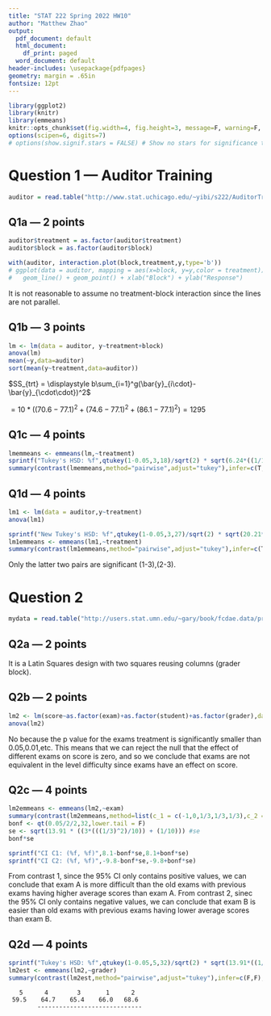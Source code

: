 ```yaml
---
title: "STAT 222 Spring 2022 HW10"
author: "Matthew Zhao"
output:
  pdf_document: default
  html_document:
    df_print: paged
  word_document: default
header-includes: \usepackage{pdfpages}
geometry: margin = .65in
fontsize: 12pt
---
```


```r
library(ggplot2)
library(knitr)
library(emmeans)
knitr::opts_chunk$set(fig.width=4, fig.height=3, message=F, warning=F, collapse=T)
options(scipen=6, digits=7)
# options(show.signif.stars = FALSE) # Show no stars for significance tests
```



# Question 1 --- Auditor Training
```r
auditor = read.table("http://www.stat.uchicago.edu/~yibi/s222/AuditorTraining", header=T)
```

## Q1a --- 2 points

```r
auditor$treatment = as.factor(auditor$treatment)
auditor$block = as.factor(auditor$block)

with(auditor, interaction.plot(block,treatment,y,type='b'))
# ggplot(data = auditor, mapping = aes(x=block, y=y,color = treatment)) + 
#   geom_line() + geom_point() + xlab("Block") + ylab("Response")
```


It is not reasonable to assume no treatment-block interaction since the lines are not parallel.

## Q1b --- 3 points

```r
lm <- lm(data = auditor, y~treatment+block)
anova(lm)
mean(~y,data=auditor)
sort(mean(y~treatment,data=auditor))
```


$SS_{trt} = \displaystyle b\sum_{i=1}^g(\bar{y}_{i\cdot}-\bar{y}_{\cdot\cdot})^2$

$\displaystyle = 10*((70.6-77.1)^2 + (74.6-77.1)^2 + (86.1-77.1)^2) = 1295$

## Q1c --- 4 points

```r
lmemmeans <- emmeans(lm,~treatment)
sprintf("Tukey's HSD: %f",qtukey(1-0.05,3,18)/sqrt(2) * sqrt(6.24*((1/10)+(1/10)))) # hsd
summary(contrast(lmemmeans,method="pairwise",adjust="tukey"),infer=c(T,T), level=0.95)
```

## Q1d --- 4 points

```r
lm1 <- lm(data = auditor,y~treatment)
anova(lm1)
```

```r
sprintf("New Tukey's HSD: %f",qtukey(1-0.05,3,27)/sqrt(2) * sqrt(20.21*((1/10)+(1/10)))) # hsd
lm1emmeans <- emmeans(lm1,~treatment)
summary(contrast(lm1emmeans,method="pairwise",adjust="tukey"),infer=c(T,T), level=0.95)
```


Only the latter two pairs are significant (1-3),(2-3).

# Question 2

```r
mydata = read.table("http://users.stat.umn.edu/~gary/book/fcdae.data/pr13.4", header=T)
```

## Q2a --- 2 points

It is a Latin Squares design with two squares reusing columns (grader block).

## Q2b --- 2 points

```r
lm2 <- lm(score~as.factor(exam)+as.factor(student)+as.factor(grader),data = mydata)
anova(lm2)
```


No because the p value for the exams treatment is significantly smaller than 0.05,0.01,etc. This means that we can reject the null that the effect of different exams on score is zero, and so we conclude that exams are not equivalent in the level difficulty since exams have an effect on score.

## Q2c --- 4 points

```r
lm2emmeans <- emmeans(lm2,~exam)
summary(contrast(lm2emmeans,method=list(c_1 = c(-1,0,1/3,1/3,1/3),c_2 = c(0,-1,1/3,1/3,1/3)),adjust="bonferroni"),infer=c(F,F), level=0.95)
bonf <- qt(0.05/2/2,32,lower.tail = F)
se <- sqrt(13.91 * ((3*(((1/3)^2)/10)) + (1/10))) #se
bonf*se
```

```r
sprintf("CI C1: (%f, %f)",8.1-bonf*se,8.1+bonf*se)
sprintf("CI C2: (%f, %f)",-9.8-bonf*se,-9.8+bonf*se)
```


From contrast 1, since the 95% CI only contains positive values, we can conclude that exam A is more difficult than the old exams with previous exams having higher average scores than exam A. From contrast 2, sinec the 95% CI only contains negative values, we can conclude that exam B is easier than old exams with previous exams having lower average scores than exam B. 

## Q2d --- 4 points

```r
sprintf("Tukey's HSD: %f",qtukey(1-0.05,5,32)/sqrt(2) * sqrt(13.91*((1/10)+(1/10)))) # hsd
lm2est <- emmeans(lm2,~grader)
summary(contrast(lm2est,method="pairwise",adjust="tukey"),infer=c(F,F), level=0.95)
```

```
   5      4        3       1      2  
 59.5    64.7    65.4    66.0   68.6 
        -----------------------------  
```

